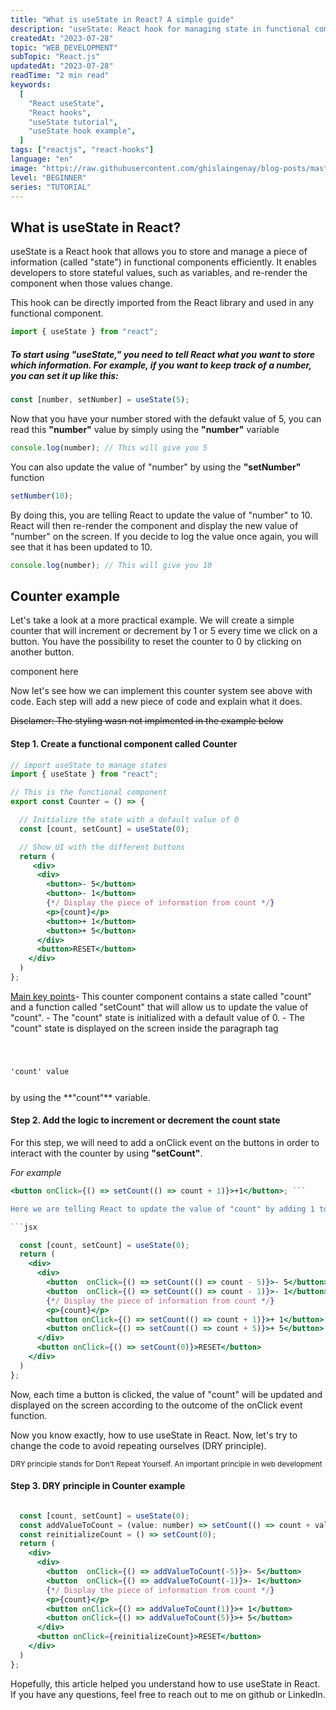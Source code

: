 ```yaml
---
title: "What is useState in React? A simple guide"
description: "useState: React hook for managing state in functional components efficiently."
createdAt: "2023-07-28"
topic: "WEB_DEVELOPMENT"
subTopic: "React.js"
updatedAt: "2023-07-28"
readTime: "2 min read"
keywords:
  [
    "React useState",
    "React hooks",
    "useState tutorial",
    "useState hook example",
  ]
tags: ["reactjs", "react-hooks"]
language: "en"
image: "https://raw.githubusercontent.com/ghislaingenay/blog-posts/master/images/use-state.jpg"
level: "BEGINNER"
series: "TUTORIAL"
---
```


## What is useState in React?

useState is a React hook that allows you to store and manage a piece of information (called "state") in functional components efficiently.
It enables developers to store stateful values, such as variables, and re-render the component when those values change.

This hook can be directly imported from the React library and used in any functional component.

<ClipboardCode>

```jsx
import { useState } from "react";
```

</ClipboardCode>

##### To start using "useState," you need to tell React what you want to store which information. For example, if you want to keep track of a number, you can set it up like this:

```jsx
const [number, setNumber] = useState(5);
```

Now that you have your number stored with the defaukt value of 5, you can read this **"number"** value by simply using the **"number"** variable

```jsx
console.log(number); // This will give you 5
```

You can also update the value of "number" by using the **"setNumber"** function

```jsx
setNumber(10);
```

By doing this, you are telling React to update the value of "number" to 10. React will then re-render the component and display the new value of "number" on the screen.
If you decide to log the value once again, you will see that it has been updated to 10.

```jsx
console.log(number); // This will give you 10
```

## Counter example

Let's take a look at a more practical example. We will create a simple counter that will increment or decrement by 1 or 5 every time we click on a button.
You have the possibility to reset the counter to 0 by clicking on another button.

component here

Now let's see how we can implement this counter system see above with code.
Each step will add a new piece of code and explain what it does.

~~Disclamer: The styling wasn not implmented in the example below~~

#### Step 1. Create a functional component called Counter

```jsx
// import useState to manage states
import { useState } from "react";

// This is the functional component
export const Counter = () => {

  // Initialize the state with a default value of 0
  const [count, setCount] = useState(0);

  // Show UI with the different buttons
  return (
     <div>
      <div>
        <button>- 5</button>
        <button>- 1</button>
        {*/ Display the piece of information from count */}
        <p>{count}</p>
        <button>+ 1</button>
        <button>+ 5</button>
      </div>
      <button>RESET</button>
    </div>
  )
};
```

<ins>Main key points</ins>- This counter component contains a state called
"count" and a function called "setCount" that will allow us to update the value
of "count". - The "count" state is initialized with a default value of 0. - The
"count" state is displayed on the screen inside the paragraph tag <code>
  <p>'count' value</p>
</code> by using the **"count"** variable.

#### Step 2. Add the logic to increment or decrement the count state

For this step, we will need to add a onClick event on the buttons in order to interact with the counter by using **"setCount"**.

<em>For example</em>
```jsx
<button onClick={() => setCount(() => count + 1)}>+1</button>; ```

Here we are telling React to update the value of "count" by adding 1 to the current value of "count" every time we click on the button.

```jsx

  const [count, setCount] = useState(0);
  return (
    <div>
      <div>
        <button  onClick={() => setCount(() => count - 5)}>- 5</button>
        <button  onClick={() => setCount(() => count - 1)}>- 1</button>
        {*/ Display the piece of information from count */}
        <p>{count}</p>
        <button onClick={() => setCount(() => count + 1)}>+ 1</button>
        <button onClick={() => setCount(() => count + 5)}>+ 5</button>
      </div>
      <button onClick={() => setCount(0)}>RESET</button>
    </div>
  )
};
```

Now, each time a button is clicked, the value of "count" will be updated and displayed on the screen according to the outcome of the onClick event function.

Now you know exactly, how to use useState in React. Now, let's try to change the code to avoid repeating ourselves (DRY principle).

<small>
  DRY principle stands for Don't Repeat Yourself. An important principle in web
  development
</small>

#### Step 3. DRY principle in Counter example

```jsx

  const [count, setCount] = useState(0);
  const addValueToCount = (value: number) => setCount(() => count + value);
  const reinitializeCount = () => setCount(0);
  return (
    <div>
      <div>
        <button  onClick={() => addValueToCount(-5)}>- 5</button>
        <button  onClick={() => addValueToCount(-1)}>- 1</button>
        {*/ Display the piece of information from count */}
        <p>{count}</p>
        <button onClick={() => addValueToCount(1)}>+ 1</button>
        <button onClick={() => addValueToCount(5)}>+ 5</button>
      </div>
      <button onClick={reinitializeCount}>RESET</button>
    </div>
  )
};
```

Hopefully, this article helped you understand how to use useState in React. If you have any questions, feel free to reach out to me on github or LinkedIn.

